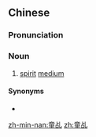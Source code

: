 ==Chinese==
{{zh-forms}}

===Pronunciation===
{{zh-pron
|h=pfs=thùng-kî
|mn=tw,xm,zz:tâng-ki
|cat=n
}}

===Noun===
{{zh-noun}}

# {{lb|zh|Hakka|Min Nan}} [[spirit]] [[medium]]

====Synonyms====
* {{zh-l|乩童}}

[[zh-min-nan:童乩]]
[[zh:童乩]]